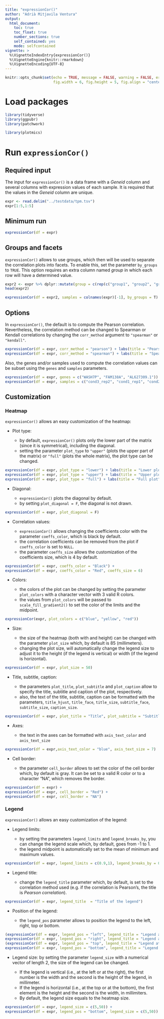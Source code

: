 ```yaml
---
title: "expressionCor()"
author: "Adrià Mitjavila Ventura"
output:
  html_document:
    toc: true
    toc_float: true
    number_sections: true
    self_contained: yes
    mode: selfcontained
vignette: >
  %\VignetteIndexEntry{expressionCor()}
  %\VignetteEngine{knitr::rmarkdown}
  %\VignetteEncoding{UTF-8}
---
```


```r
knitr::opts_chunk$set(echo = TRUE, message = FALSE, warning = FALSE, error = FALSE, 
                      fig.width = 6, fig.height = 5, fig.align = "center")
```

# Load packages

```r
library(tidyverse) 
library(ggpubr)
library(patchwork)

library(plotmics)
```

# Run `expressionCor()`

## Required input

The input for `expressionCor()` is a data frame with a *Geneid* column and several columns with expression values of each sample. It is required that the values in the *Geneid* column are unique.

```r
expr <- read.delim("../testdata/tpm.tsv")
expr[1:5,1:5]
```

## Minimum run

```r
expressionCor(df = expr)
```

## Groups and facets

`expressionCor()` allows to use groups, which then will be used to separate the correlation plots into facets. To enable this, set the parameter `by_groups` to `TRUE`. This option requires an extra column named *group* in which each row will have a determined value. 

```r
expr2 <- expr %>% dplyr::mutate(group = c(rep(c("group1", "group2", "group3"), nrow(expr)/3), "group1", "group2"))
head(expr2)
```


```r
expressionCor(df = expr2, samples = colnames(expr)[-1], by_groups = T)
```

## Options

In `expressionCor()`, the default is to compute the Pearson correlation. Nevertheless, the correlation method can be changed to Spearman or Kendall correlations by changing the `corr_method` argument to `"spearman"` or `"kendall"`.

```r
expressionCor(df = expr, corr_method = "pearson") + labs(title = "Pearson correlation (default)") +
expressionCor(df = expr, corr_method = "spearman") + labs(title = "Spearman correlation")
```

Also, the genes and/or samples used to compute the correlation values can be subset using the `genes` and `samples` parameters.

```r
expressionCor(df = expr, genes = c("WASH7P", "FAM138A", "AL627309.1")) + labs(title = "Subset of genes") +
expressionCor(df = expr, samples = c("cond3_rep2", "cond1_rep1", "cond2_rep1")) + labs(title = "Subset of samples")
```

## Customization

### Heatmap

`expressionCor()` allows an easy customization of the heatmap:

* Plot type: 

  - by default, `expressionCor()` plots only the lower part of the matrix (since it is symmetrical), including the diagonal. 
  - setting the parameter `plot_type` to `"upper"` (plots the upper part of the matrix) or `"full"` (plots the whole matrix), the plot type can be changed.

```r
expressionCor(df = expr, plot_type = "lower") + labs(title = "Lower plot (default)") +
expressionCor(df = expr, plot_type = "upper") + labs(title = "Upper plot") +
expressionCor(df = expr, plot_type = "full") + labs(title = "Full plot")
```

* Diagonal: 

  - `expressionCor()` plots the diagonal by default.
  - by setting `plot_diagonal = F`, the diagonal is not drawn.

```r
expressionCor(df = expr, plot_diagonal = F)
```

* Correlation values:
  
  - `expressionCor()` allows changing the coefficients color with the parameter `coeffs_color`, which is black by default.
  - the correlation coefficients can be removed from the plot if `coeffs_color` is set to `NULL`.
  - the parameter `coeffs_size` allows the customization of the coefficients size, which is 4 by default.

```r
expressionCor(df = expr, coeffs_color = "Black") +
expressionCor(df = expr, coeffs_color = "Red", coeffs_size = 6)
```

* Colors:

  - the colors of the plot can be changed by setting the parameter `plot_colors` with a character vector with 3 valid R colors.
  - the values from `plot_colors` will be passed to `scale_fill_gradient2()` to set the color of the limits and the midpoint.
  
```r
expressionCor(expr, plot_colors = c("blue", "yellow", "red"))
```


* Size: 
  
  - the size of the heatmap (both with and height) can be changed with the parameter `plot_size` which, by default is 85 (millimeters).
  - changing the plot size, will automatically change the legend size to adjust it to the height (if the legend is vertical) or width (if the legend is horizontal).

```r
expressionCor(df = expr, plot_size = 50)
```


* Title, subtitle, caption:

  - the parameters `plot_title`, `plot_subtitle` and `plot_caption` allow to specify the title, subtitle and caption of the plot, respectively.
  - also, the text of the title, subtitle, caption can be formatted with the parameters, `title_hjust`, `title_face`, `title_size`, `subtitle_face`, `subtitle_size`, `caption_size`.

```r
expressionCor(df = expr, plot_title = "Title", plot_subtitle = "Subtitle", plot_caption = "Caption")
```

* Axes: 
  
  - the text in the axes can be formatted with `axis_text_color` and `axis_text_size`

```r
expressionCor(df = expr,axis_text_color = "blue", axis_text_size = 7)
```

* Cell border:

  - the parameter `cell_border` allows to set the color of the cell border which, by default is gray. It can be set to a valid R color or to a character "NA", which removes the border.

```r
expressionCor(df = expr) +
expressionCor(df = expr, cell_border = "Red") +
expressionCor(df = expr, cell_border = "NA")
```

### Legend

`expressionCor()` allows an easy customization of the legend:

* Legend limits: 

  - by setting the parameters `legend_limits` and `legend_breaks_by`, you can change the legend scale which, by default, goes from -1 to 1.
  - the legend midpoint is automatically set to the mean of minimum and maximum values.

```r
expressionCor(df = expr, legend_limits = c(0.9,1), legend_breaks_by = 0.05)
```

* Legend title: 

  - change the `legend_title` parameter which, by default, is set to the correlation method used (e.g. if the correlation is Pearson's, the title is *Pearson correlation*).

```r
expressionCor(df = expr, legend_title  = "Title of the legend")
```

* Position of the legend: 

  - the `legend_pos` parameter allows to position the legend to the left, right, top or bottom.

```r
(expressionCor(df = expr, legend_pos = "left", legend_title = "Legend at the left") +
expressionCor(df = expr, legend_pos = "right", legend_title = "Legend at the right")) /
(expressionCor(df = expr, legend_pos = "top", legend_title = "Legend at the top") +
expressionCor(df = expr, legend_pos = "bottom", legend_title = "Legend at the bottom"))
```

* Legend size: by setting the parameter `legend_size` with a numerical vector of length 2, the size of the legend can be changed. 
  
  - If the legend is vertical (i.e., at the left or at the right), the first number is the width and the second is the height of the legend, in millimeter. 
  - If the legend is horizontal (i.e., at the top or at the bottom), the first element is the height and the second is the width, in millimiters. 
  - By default, the legend size equals to the heatmap size. 

```r
expressionCor(df = expr, legend_size = c(5,50)) +
expressionCor(df = expr, legend_pos = "bottom", legend_size = c(5,50))
```







